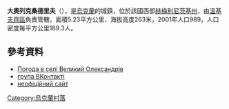 {{coord|48|59|27|N|27|08|47|E|scale:100000|display=title}}

'''大奧列克桑德里夫'''（{{lang-uk|Великий Олександрів}}），是[[烏克蘭|烏克蘭]]的城鎮，位於該國西部[[赫梅利尼茨基州|赫梅利尼茨基州]]，由[[溫基夫齊區|溫基夫齊區]]負責管轄，面積5.23平方公里，海拔高度263米，2001年人口989，人口密度每平方公里189.3人。

==參考資料==
* [http://weather.in.ua/ua/hmel'nickaja/2910 Погода в селі Великий Олександрів] {{Wayback|url=http://weather.in.ua/ua/hmel'nickaja/2910 |date=20200201093018 }}
* [http://vkontakte.ru/club7765647 група ВКонтакті]
* [http://1ua.com.ua/infc.php?City=%C2%E5%EB%E8%EA%E8%E9%20%CE%EB%E5%EA%F1%E0%ED%E4%F0%B3%E2&obl=20&ray=1 неофіційний сайт] {{Wayback|url=http://1ua.com.ua/infc.php?City=%C2%E5%EB%E8%EA%E8%E9%20%CE%EB%E5%EA%F1%E0%ED%E4%F0%B3%E2&obl=20&ray=1 |date=20200201092714 }}

{{Ukraine-geo-stub}}
[[Category:烏克蘭村落|Category:烏克蘭村落]]